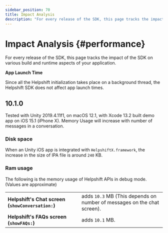 ```yaml
---
sidebar_position: 70
title: Impact Analysis
description: "For every release of the SDK, this page tracks the impact of the SDK on various build and runtime aspects of your application."
---
```






# Impact Analysis {#performance}

<Intro>

For every release of the SDK, this page tracks the impact of the SDK on various build and runtime aspects of your application.


</Intro>




<Admonition type="info" title="Note">

**App Launch Time**

Since all the Helpshift initialization takes place on a background thread, the Helpshift SDK does not affect app launch times.

</Admonition>


## 10.1.0


<Admonition type="info" title="Note">

Tested with Unity 2019.4.11f1, on macOS 12.1, with Xcode 13.2 built demo app on iOS 15.1 (iPhone X). Memory Usage will increase with number of messages in a conversation.

</Admonition>


### Disk space

When an Unity iOS app is integrated with `HelpshiftX.framework`, the increase in the size of IPA file is around `240` KB.

### Ram usage

The following is the memory usage of Helpshift APIs in debug mode. (Values are approximate)


| | |
|--|--|
|**Helpshift's Chat screen (<code>showConversation:</code>)**| adds <code>10.3</code> MB (This depends on number of messages on the chat screen).|
|**Helpshift's FAQs screen (<code>showFAQs:</code>)**| adds <code>10.1</code> MB. |
